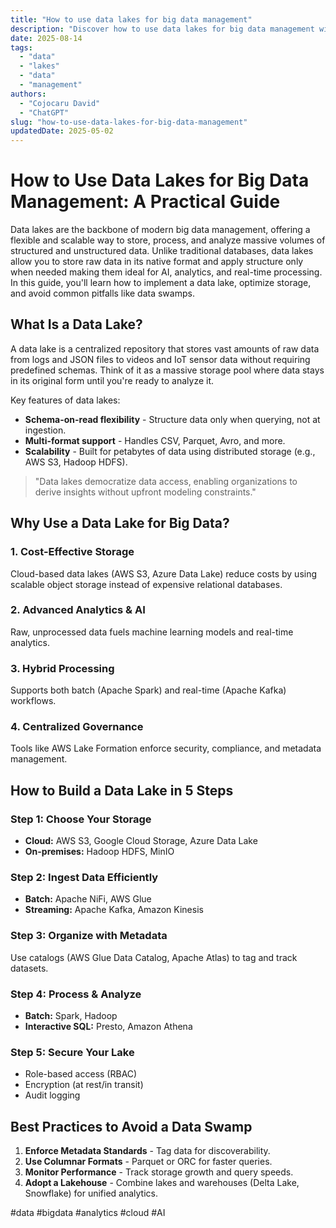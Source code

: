 ```yaml
---
title: "How to use data lakes for big data management"
description: "Discover how to use data lakes for big data management with this in-depth guide, providing actionable insights and practical tips to boost your knowledge and results."
date: 2025-08-14
tags:
  - "data"
  - "lakes"
  - "data"
  - "management"
authors:
  - "Cojocaru David"
  - "ChatGPT"
slug: "how-to-use-data-lakes-for-big-data-management"
updatedDate: 2025-05-02
---
```


# How to Use Data Lakes for Big Data Management: A Practical Guide  

Data lakes are the backbone of modern big data management, offering a flexible and scalable way to store, process, and analyze massive volumes of structured and unstructured data. Unlike traditional databases, data lakes allow you to store raw data in its native format and apply structure only when needed making them ideal for AI, analytics, and real-time processing. In this guide, you'll learn how to implement a data lake, optimize storage, and avoid common pitfalls like data swamps.  

## What Is a Data Lake?  

A data lake is a centralized repository that stores vast amounts of raw data from logs and JSON files to videos and IoT sensor data without requiring predefined schemas. Think of it as a massive storage pool where data stays in its original form until you're ready to analyze it.  

Key features of data lakes:  

- **Schema-on-read flexibility** - Structure data only when querying, not at ingestion.  
- **Multi-format support** - Handles CSV, Parquet, Avro, and more.  
- **Scalability** - Built for petabytes of data using distributed storage (e.g., AWS S3, Hadoop HDFS).  

> "Data lakes democratize data access, enabling organizations to derive insights without upfront modeling constraints."  

## Why Use a Data Lake for Big Data?  

### 1. Cost-Effective Storage  
Cloud-based data lakes (AWS S3, Azure Data Lake) reduce costs by using scalable object storage instead of expensive relational databases.  

### 2. Advanced Analytics & AI  
Raw, unprocessed data fuels machine learning models and real-time analytics.  

### 3. Hybrid Processing  
Supports both batch (Apache Spark) and real-time (Apache Kafka) workflows.  

### 4. Centralized Governance  
Tools like AWS Lake Formation enforce security, compliance, and metadata management.  

## How to Build a Data Lake in 5 Steps  

### Step 1: Choose Your Storage  
- **Cloud:** AWS S3, Google Cloud Storage, Azure Data Lake  
- **On-premises:** Hadoop HDFS, MinIO  

### Step 2: Ingest Data Efficiently  
- **Batch:** Apache NiFi, AWS Glue  
- **Streaming:** Apache Kafka, Amazon Kinesis  

### Step 3: Organize with Metadata  
Use catalogs (AWS Glue Data Catalog, Apache Atlas) to tag and track datasets.  

### Step 4: Process & Analyze  
- **Batch:** Spark, Hadoop  
- **Interactive SQL:** Presto, Amazon Athena  

### Step 5: Secure Your Lake  
- Role-based access (RBAC)  
- Encryption (at rest/in transit)  
- Audit logging  

## Best Practices to Avoid a Data Swamp  

1. **Enforce Metadata Standards** - Tag data for discoverability.  
2. **Use Columnar Formats** - Parquet or ORC for faster queries.  
3. **Monitor Performance** - Track storage growth and query speeds.  
4. **Adopt a Lakehouse** - Combine lakes and warehouses (Delta Lake, Snowflake) for unified analytics.  

#data #bigdata #analytics #cloud #AI